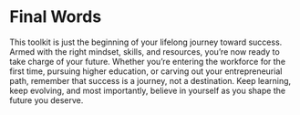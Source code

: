 # Final Words {.unnumbered}

This toolkit is just the beginning of your lifelong journey toward success. Armed with the right mindset, skills, and resources, you’re now ready to take charge of your future. Whether you’re entering the workforce for the first time, pursuing higher education, or carving out your entrepreneurial path, remember that success is a journey, not a destination. Keep learning, keep evolving, and most importantly, believe in yourself as you shape the future you deserve.